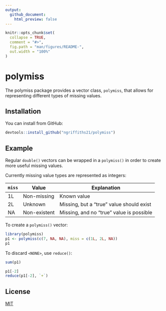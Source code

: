 ```yaml
---
output:
  github_document:
    html_preview: false
---
```


<!-- README.md is generated from README.Rmd. Please edit that file -->

```r
knitr::opts_chunk$set(
  collapse = TRUE,
  comment = "#>",
  fig.path = "man/figures/README-",
  out.width = "100%"
)
```

# polymiss

<!-- badges: start -->
<!-- badges: end -->

The polymiss package provides a vector class, `polymiss`, that allows for representing different types of missing values.

## Installation

You can install from GitHub:

``` r
devtools::install_github("ngriffiths21/polymiss")
```

## Example

Regular `double()` vectors can be wrapped in a `polymiss()` in order to create more useful missing values.

Currently missing value types are represented as integers:

| `miss` | Value        | Explanation                              |
| ----   | ----         | ---                                      |
| 1L     | Non-missing  | Known value                              |
| 2L     | Unknown      | Missing, but a "true" value should exist |
| NA     | Non-existent | Missing, and no "true" value is possible |

To create a `polymiss()` vector:

```r
library(polymiss)
p1 <- polymiss(c(7, NA, NA), miss = c(1L, 2L, NA))
p1
```

To discard `<NONE>`, use `reduce()`:

```r
sum(p1)

p1[-2]
reduce(p1[-2], `+`)
```

## License

[MIT](https://choosealicense.com/licenses/mit/)
